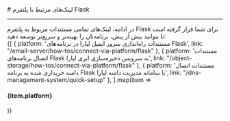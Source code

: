 

<Layout>
<Head>
<title>مستندات لینک‌های مرتبط با Flask - لیارا</title>
<meta property="og:title" content="مستندات خدمات رایانش ابری لیارا" />
<meta property="og:description" content="مستندات لینک‌های مرتبط با فریم‌ورک Flask در لیارا"  />
</Head>
# لینک‌های مرتبط با پلتفرم Flask 
<hr className="mb-2" />
در ادامه، لینک‌های تمامی مستندات مربوط به پلتفرم Flask برای شما قرار گرفته است تا بتوانید بیش از پیش، برنامه‌تان را بهینه‌تر و سریع‌تر توسعه دهید:
<div className='h-2' />
<div className="grid md:grid-cols-1 gap-4">
            {[
    { platform: 'مستندات راه‌اندازی سرور ایمیل لیارا در برنامه‌های Flask', link: "/email-server/how-tos/connect-via-platform/flask" },
    { platform: 'مستندات اتصال برنامه‌های Flask به سرویس ذخیره‌سازی ابری لیارا', link: "/object-storage/how-tos/connect-via-platform/flask" },
    { platform: 'مستندات اتصال دامنه خریداری شده به برنامه Flask با سامانه مدیریت دامنه لیارا', link: "/dns-management-system/quick-setup" },
      ].map(item =>
    <Link href={item.link}>
    <Card className="flex cursor-pointer w-full items-center justify-between">
        <div className="flex items-center gap-3">
        <h4>
            {item.platform}
        </h4>
        </div>
        <GoArrowLeft className="ml-1" />
    </Card>
    </Link>
            )}
          </div>

</Layout>
